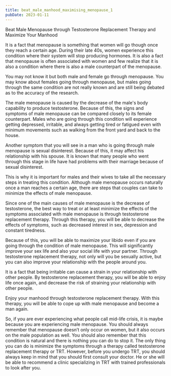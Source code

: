 ```yaml
---
title: beat_male_manhood_maximising_menopause_1
pubDate: 2023-01-11
---
```


Beat Male Menopause through Testosterone Replacement Therapy and Maximize Your Manhood


It is a fact that menopause is something that women will go though once they reach a certain age. During their late 40s, women experience this condition where their system will stop producing hormones. It is also a fact that menopause is often associated with women and few realize that it is also a condition where there is also a male counterpart of the menopause.

You may not know it but both male and female go through menopause. You may know about females going through menopause, but males going through the same condition are not really known and are still being debated as to the accuracy of the research.

The male menopause is caused by the decrease of the male's body capability to produce testosterone. Because of this, the signs and symptoms of male menopause can be compared closely to its female counterpart. Males who are going through this condition will experience getting depressed, irritable, and always getting tired or fatigued even with minimum movements such as walking from the front yard and back to the house.

Another symptom that you will see in a man who is going through male menopause is sexual disinterest. Because of this, it may affect his relationship with his spouse. It is known that many people who went through this stage in life have had problems with their marriage because of sexual disinterest.

This is why it is important for males and their wives to take all the necessary steps in treating this condition. Although male menopause occurs naturally once a man reaches a certain age, there are steps that couples can take to minimize the effects of male menopause.

Since one of the main causes of male menopause is the decrease of testosterone, the best way to treat or at least minimize the effects of the symptoms associated with male menopause is through testosterone replacement therapy. Through this therapy, you will be able to decrease the effects of symptoms, such as decreased interest in sex, depression and constant tiredness.

Because of this, you will be able to maximize your libido even if you are going through the condition of male menopause. This will significantly improve your sex life and also your social life with your partner. Through testosterone replacement therapy, not only will you be sexually active, but you can also improve your relationship with the people around you.

It is a fact that being irritable can cause a strain in your relationship with other people. By testosterone replacement therapy, you will be able to enjoy life once again, and decrease the risk of straining your relationship with other people.

Enjoy your manhood through testosterone replacement therapy. With this therapy, you will be able to cope up with male menopause and become a man again.

So, if you are ever experiencing what people call mid-life crisis, it is maybe because you are experiencing male menopause. You should always remember that menopause doesn’t only occur on women, but it also occurs on the male population as well. You should also remember that this condition is natural and there is nothing you can do to stop it. The only thing you can do is minimize the symptoms through a therapy called testosterone replacement therapy or TRT. However, before you undergo TRT, you should always keep in mind that you should first consult your doctor. He or she will be able to recommend a clinic specializing in TRT with trained professionals to look after you.